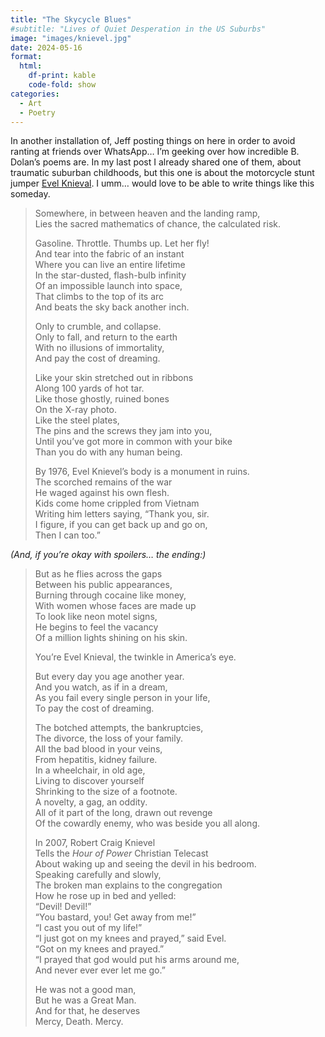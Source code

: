 ```yaml
---
title: "The Skycycle Blues"
#subtitle: "Lives of Quiet Desperation in the US Suburbs"
image: "images/knievel.jpg"
date: 2024-05-16
format:
  html:
    df-print: kable
    code-fold: show
categories:
  - Art
  - Poetry
---
```


In another installation of, Jeff posting things on here in order to avoid ranting at friends over WhatsApp... I'm geeking over how incredible B. Dolan's poems are. In my last post I already shared one of them, about traumatic suburban childhoods, but this one is about the motorcycle stunt jumper [Evel Knieval](https://en.wikipedia.org/wiki/Evel_Knievel){target='_blank'}. I umm... would love to be able to write things like this someday.

> Somewhere, in between heaven and the landing ramp,<br>
> Lies the sacred mathematics of chance, the calculated risk.
> 
> Gasoline. Throttle. Thumbs up. Let her fly!<br>
> And tear into the fabric of an instant<br>
> Where you can live an entire lifetime<br>
> In the star-dusted, flash-bulb infinity<br>
> Of an impossible launch into space,<br>
> That climbs to the top of its arc<br>
> And beats the sky back another inch.<br>
> 
> Only to crumble, and collapse.<br>
> Only to fall, and return to the earth<br>
> With no illusions of immortality,<br>
> And pay the cost of dreaming.<br>
> 
> Like your skin stretched out in ribbons<br>
> Along 100 yards of hot tar.<br>
> Like those ghostly, ruined bones<br>
> On the X-ray photo.<br>
> Like the steel plates,<br>
> The pins and the screws they jam into you,<br>
> Until you've got more in common with your bike<br>
> Than you do with any human being.<br>
> 
> By 1976, Evel Knievel's body is a monument in ruins.<br>
> The scorched remains of the war<br>
> He waged against his own flesh.<br>
> Kids come home crippled from Vietnam<br>
> Writing him letters saying, "Thank you, sir.<br>
> I figure, if you can get back up and go on,<br>
> Then I can too."<br>

*(And, if you're okay with spoilers... the ending:)*

> But as he flies across the gaps<br>
> Between his public appearances,<br>
> Burning through cocaine like money,<br>
> With women whose faces are made up<br>
> To look like neon motel signs,<br>
> He begins to feel the vacancy<br>
> Of a million lights shining on his skin.<br>
>
> You're Evel Knieval, the twinkle in America's eye.<br>
> 
> But every day you age another year.<br>
> And you watch, as if in a dream,<br>
> As you fail every single person in your life,<br>
> To pay the cost of dreaming.<br>
>
> The botched attempts, the bankruptcies,<br>
> The divorce, the loss of your family.<br>
> All the bad blood in your veins,<br>
> From hepatitis, kidney failure.<br>
> In a wheelchair, in old age,<br>
> Living to discover yourself<br>
> Shrinking to the size of a footnote.<br>
> A novelty, a gag, an oddity.<br>
> All of it part of the long, drawn out revenge<br>
> Of the cowardly enemy, who was beside you all along.<br>
> 
> In 2007, Robert Craig Knievel<br>
> Tells the *Hour of Power* Christian Telecast<br>
> About waking up and seeing the devil in his bedroom.<br>
> Speaking carefully and slowly,<br>
> The broken man explains to the congregation<br>
> How he rose up in bed and yelled:<br>
> "Devil! Devil!"<br>
> "You bastard, you! Get away from me!"<br>
> "I cast you out of my life!"<br>
> "I just got on my knees and prayed," said Evel.<br>
> "Got on my knees and prayed."<br>
> "I prayed that god would put his arms around me,<br>
> And never ever ever let me go."<br>
>
> He was not a good man,<br>
> But he was a Great Man.<br>
> And for that, he deserves<br>
> Mercy, Death. Mercy.
